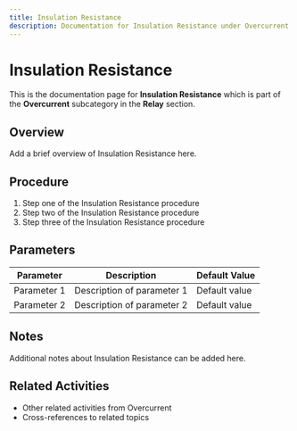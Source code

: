```yaml
---
title: Insulation Resistance
description: Documentation for Insulation Resistance under Overcurrent in Relay category
---
```


# Insulation Resistance

This is the documentation page for **Insulation Resistance** which is part of the **Overcurrent** subcategory in the **Relay** section.

## Overview

Add a brief overview of Insulation Resistance here.

## Procedure

1. Step one of the Insulation Resistance procedure
2. Step two of the Insulation Resistance procedure
3. Step three of the Insulation Resistance procedure

## Parameters

| Parameter | Description | Default Value |
|-----------|-------------|---------------|
| Parameter 1 | Description of parameter 1 | Default value |
| Parameter 2 | Description of parameter 2 | Default value |

## Notes

Additional notes about Insulation Resistance can be added here.

## Related Activities

- Other related activities from Overcurrent
- Cross-references to related topics

